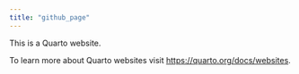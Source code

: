 ```yaml
---
title: "github_page"
---
```


This is a Quarto website.

To learn more about Quarto websites visit <https://quarto.org/docs/websites>.
